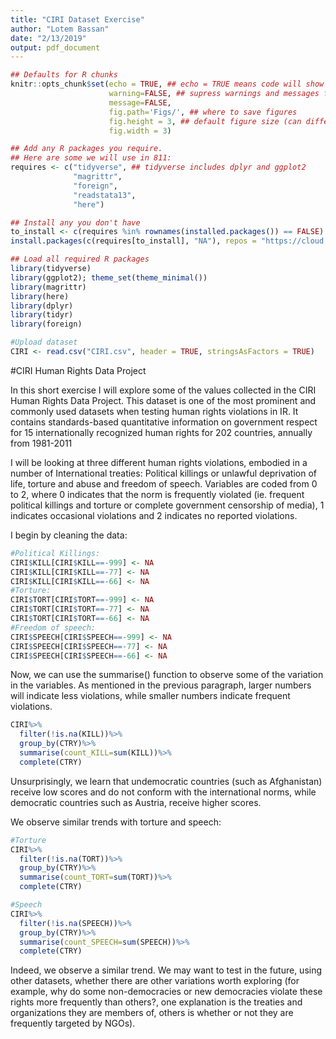 ```yaml
---
title: "CIRI Dataset Exercise"
author: "Lotem Bassan"
date: "2/13/2019"
output: pdf_document
---
```

```r
## Defaults for R chunks
knitr::opts_chunk$set(echo = TRUE, ## echo = TRUE means code will show
                      warning=FALSE, ## supress warnings and messages from R
                      message=FALSE,
                      fig.path='Figs/', ## where to save figures
                      fig.height = 3, ## default figure size (can differ in each chunk)
                      fig.width = 3)

## Add any R packages you require. 
## Here are some we will use in 811:
requires <- c("tidyverse", ## tidyverse includes dplyr and ggplot2
              "magrittr",
              "foreign",
              "readstata13",
              "here")

## Install any you don't have
to_install <- c(requires %in% rownames(installed.packages()) == FALSE)
install.packages(c(requires[to_install], "NA"), repos = "https://cloud.r-project.org/" )

## Load all required R packages
library(tidyverse)
library(ggplot2); theme_set(theme_minimal())
library(magrittr)
library(here)
library(dplyr)
library(tidyr)
library(foreign)

#Upload dataset
CIRI <- read.csv("CIRI.csv", header = TRUE, stringsAsFactors = TRUE)
```

#CIRI Human Rights Data Project

In this short exercise I will explore some of the values collected in the CIRI Human Rights Data Project. This dataset is one of the most prominent and commonly used datasets when testing human rights violations in IR. It contains standards-based quantitative information on government respect for 15 internationally recognized human rights for 202 countries, annually from 1981-2011

I will be looking at three different human rights violations, embodied in a number of International treaties: Political killings or unlawful deprivation of life, torture and abuse and freedom of speech. Variables are coded from 0 to 2, where 0 indicates that the norm is frequently violated (ie. frequent political killings and torture or complete government censorship of media), 1 indicates occasional violations and 2 indicates no reported violations.

I begin by cleaning the data:

```r
#Political Killings:
CIRI$KILL[CIRI$KILL==-999] <- NA
CIRI$KILL[CIRI$KILL==-77] <- NA
CIRI$KILL[CIRI$KILL==-66] <- NA
#Torture:
CIRI$TORT[CIRI$TORT==-999] <- NA
CIRI$TORT[CIRI$TORT==-77] <- NA
CIRI$TORT[CIRI$TORT==-66] <- NA
#Freedom of speech:
CIRI$SPEECH[CIRI$SPEECH==-999] <- NA
CIRI$SPEECH[CIRI$SPEECH==-77] <- NA
CIRI$SPEECH[CIRI$SPEECH==-66] <- NA
```

Now, we can use the summarise() function to observe some of the variation in the variables. As mentioned in the previous paragraph, larger numbers will indicate less violations, while smaller numbers indicate frequent violations.

```r

CIRI%>%
  filter(!is.na(KILL))%>%
  group_by(CTRY)%>%
  summarise(count_KILL=sum(KILL))%>%
  complete(CTRY)
```

Unsurprisingly, we learn that undemocratic countries (such as Afghanistan) receive low scores and do not conform with the international norms, while democratic countries such as Austria, receive higher scores.

We observe similar trends with torture and speech:
```r
#Torture
CIRI%>%
  filter(!is.na(TORT))%>%
  group_by(CTRY)%>%
  summarise(count_TORT=sum(TORT))%>%
  complete(CTRY)

#Speech
CIRI%>%
  filter(!is.na(SPEECH))%>%
  group_by(CTRY)%>%
  summarise(count_SPEECH=sum(SPEECH))%>%
  complete(CTRY)
```

Indeed, we observe a similar trend. We may want to test in the future, using other datasets, whether there are other variations worth exploring (for example, why do some non-democracies or new democracies violate these rights more frequently than others?, one explanation is the treaties and organizations they are members of, others is whether or not they are frequently targeted by NGOs). 
